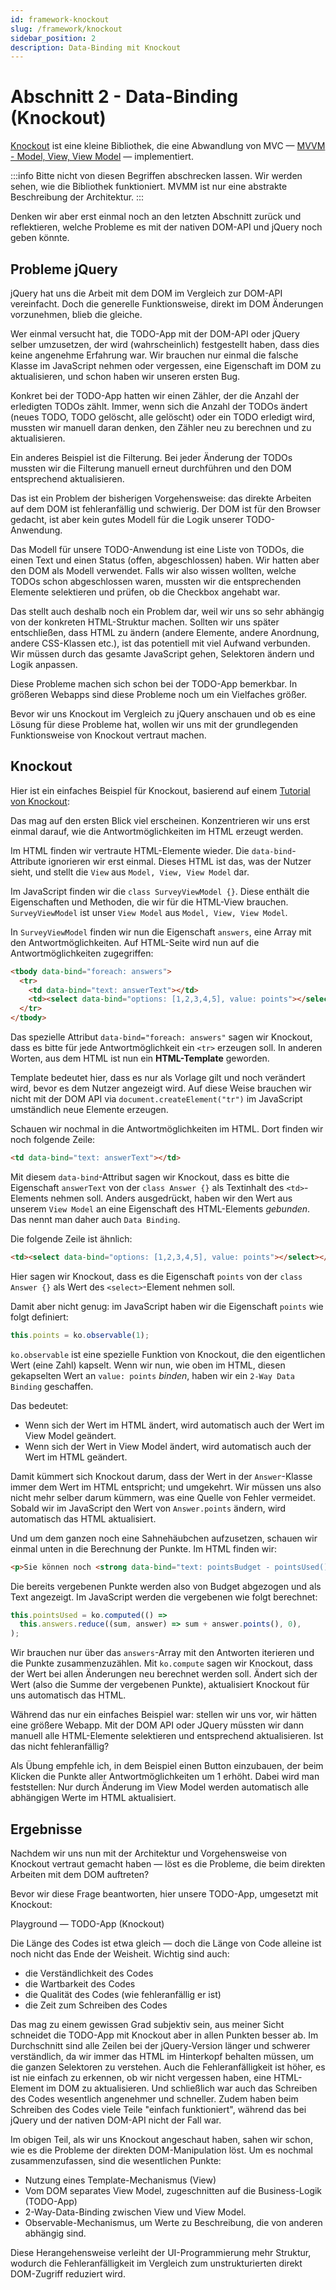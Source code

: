 ```yaml
---
id: framework-knockout
slug: /framework/knockout
sidebar_position: 2
description: Data-Binding mit Knockout
---
```



# Abschnitt 2 - Data-Binding (Knockout)

[Knockout](https://knockoutjs.com/index.html) ist eine kleine Bibliothek, die
eine Abwandlung von MVC &mdash; [MVVM - Model, View, View Model](https://en.wikipedia.org/wiki/Model%E2%80%93view%E2%80%93viewmodel) &mdash;
implementiert.

:::info
Bitte nicht von diesen Begriffen abschrecken lassen. Wir werden sehen, wie die
Bibliothek funktioniert. MVMM ist nur eine abstrakte Beschreibung der Architektur.
:::

Denken wir aber erst einmal noch an den letzten Abschnitt zurück und reflektieren,
welche Probleme es mit der nativen DOM-API und jQuery noch geben könnte.

## Probleme jQuery

jQuery hat uns die Arbeit mit dem DOM im Vergleich zur DOM-API vereinfacht. Doch
die generelle Funktionsweise, direkt im DOM Änderungen vorzunehmen, blieb die gleiche.

Wer einmal versucht hat, die TODO-App mit der DOM-API oder jQuery selber umzusetzen,
der wird (wahrscheinlich) festgestellt haben, dass dies keine angenehme Erfahrung
war. Wir brauchen nur einmal die falsche Klasse im JavaScript nehmen oder
vergessen, eine Eigenschaft im DOM zu aktualisieren, und schon haben wir unseren
ersten Bug.

Konkret bei der TODO-App hatten wir einen Zähler, der die Anzahl der erledigten
TODOs zählt. Immer, wenn sich die Anzahl der TODOs ändert (neues TODO, TODO
gelöscht, alle gelöscht) oder ein TODO erledigt wird, mussten wir manuell
daran denken, den Zähler neu zu berechnen und zu aktualisieren.

Ein anderes Beispiel ist die Filterung. Bei jeder Änderung der TODOs mussten wir
die Filterung manuell erneut durchführen und den DOM entsprechend aktualisieren.

Das ist ein Problem der bisherigen Vorgehensweise: das direkte Arbeiten
auf dem DOM ist fehleranfällig und schwierig.  Der DOM ist für den Browser
gedacht, ist aber kein gutes Modell für die Logik unserer TODO-Anwendung.

Das Modell für unsere TODO-Anwendung ist eine Liste von TODOs, die einen Text
und einen Status (offen, abgeschlossen) haben. Wir hatten aber den DOM als Modell
verwendet. Falls wir also wissen wollten, welche TODOs schon abgeschlossen waren,
mussten wir die entsprechenden Elemente selektieren und prüfen, ob die Checkbox
angehabt war.

Das stellt auch deshalb noch ein Problem dar, weil wir uns so sehr abhängig von
der konkreten HTML-Struktur machen. Sollten wir uns später entschließen, dass
HTML zu ändern (andere Elemente, andere Anordnung, andere CSS-Klassen etc.),
ist das potentiell mit viel Aufwand verbunden. Wir müssen durch das gesamte JavaScript
gehen, Selektoren ändern und Logik anpassen.

Diese Probleme machen sich schon bei der TODO-App bemerkbar. In größeren Webapps
sind diese Probleme noch um ein Vielfaches größer.

Bevor wir uns Knockout im Vergleich zu jQuery anschauen und ob es eine Lösung
für diese Probleme hat, wollen wir uns mit der grundlegenden Funktionsweise von
Knockout vertraut machen.

## Knockout

Hier ist ein einfaches Beispiel für Knockout, basierend auf einem
[Tutorial von Knockout](https://learn.knockoutjs.com/#/?tutorial=custombindings):

<HtmlSnippet path="knockout-simple" type="html" tabs="html,js" />

Das mag auf den ersten Blick viel erscheinen. Konzentrieren wir uns erst einmal
darauf, wie die Antwortmöglichkeiten im HTML erzeugt werden.

Im HTML finden wir vertraute HTML-Elemente wieder. Die `data-bind`-Attribute
ignorieren wir erst einmal. Dieses HTML ist das, was der Nutzer sieht, und stellt
die `View` aus `Model, View, View Model` dar.

Im JavaScript finden wir die `class SurveyViewModel {}`. Diese enthält die Eigenschaften
und Methoden, die wir für die HTML-View brauchen. `SurveyViewModel` ist unser
`View Model` aus `Model, View, View Model`.

In `SurveyViewModel` finden wir nun die Eigenschaft `answers`, eine Array mit
den Antwortmöglichkeiten. Auf HTML-Seite wird nun auf die Antwortmöglichkeiten
zugegriffen:

```html
<tbody data-bind="foreach: answers">
  <tr>
    <td data-bind="text: answerText"></td>
    <td><select data-bind="options: [1,2,3,4,5], value: points"></select></td>
  </tr>    
</tbody>
```

Das spezielle Attribut `data-bind="foreach: answers"` sagen wir Knockout, dass es
bitte für jede Antwortmöglichkeit ein `<tr>` erzeugen soll. In anderen Worten,
aus dem HTML ist nun ein __HTML-Template__ geworden.

Template bedeutet hier, dass es nur als Vorlage gilt und noch verändert wird,
bevor es dem Nutzer angezeigt wird. Auf diese Weise brauchen wir nicht mit
der DOM API via `document.createElement("tr")` im JavaScript umständlich neue
Elemente erzeugen.

Schauen wir nochmal in die Antwortmöglichkeiten im HTML. Dort finden wir noch folgende Zeile:

```html
<td data-bind="text: answerText"></td>
```

Mit diesem `data-bind`-Attribut sagen wir Knockout, dass es bitte die Eigenschaft
`answerText` von der `class Answer {}` als Textinhalt des `<td>`-Elements
nehmen soll. Anders ausgedrückt, haben wir den Wert aus unserem `View Model`
an eine Eigenschaft des HTML-Elements _gebunden_. Das nennt man daher auch
`Data Binding`.

Die folgende Zeile ist ähnlich:

```html
<td><select data-bind="options: [1,2,3,4,5], value: points"></select></td>
```

Hier sagen wir Knockout, dass es die Eigenschaft `points` von der `class Answer {}`
als Wert des `<select>`-Element nehmen soll.

Damit aber nicht genug: im JavaScript haben wir die Eigenschaft `points` wie folgt
definiert:

```js
this.points = ko.observable(1);
```

`ko.observable` ist eine spezielle Funktion von Knockout, die den eigentlichen
Wert (eine Zahl) kapselt. Wenn wir nun, wie oben im HTML, diesen gekapselten
Wert an `value: points` _binden_, haben wir ein `2-Way Data Binding` geschaffen.

Das bedeutet:

* Wenn sich der Wert im HTML ändert, wird automatisch auch der Wert im View Model geändert.
* Wenn sich der Wert in View Model ändert, wird automatisch auch der Wert im HTML geändert.

Damit kümmert sich Knockout darum, dass der Wert in der `Answer`-Klasse immer
dem Wert im HTML entspricht; und umgekehrt. Wir müssen uns also nicht mehr selber
darum kümmern, was eine Quelle von Fehler vermeidet. Sobald wir im JavaScript
den Wert von `Answer.points` ändern, wird automatisch das HTML aktualisiert.

Und um dem ganzen noch eine Sahnehäubchen aufzusetzen, schauen wir einmal unten
in die Berechnung der Punkte. Im HTML finden wir:

```html
<p>Sie können noch <strong data-bind="text: pointsBudget - pointsUsed()"></strong> Punkte vergeben.</p>
```

Die bereits vergebenen Punkte werden also von Budget abgezogen und als Text angezeigt.
Im JavaScript werden die vergebenen wie folgt berechnet:

```js
this.pointsUsed = ko.computed(() =>
  this.answers.reduce((sum, answer) => sum + answer.points(), 0),
);
```

Wir brauchen nur über das `answers`-Array mit den Antworten iterieren und die
Punkte zusammenzuzählen. Mit `ko.compute` sagen wir Knockout, dass der Wert bei
allen Änderungen neu berechnet werden soll. Ändert sich der Wert (also die Summe
der vergebenen Punkte), aktualisiert Knockout für uns automatisch das HTML.

Während das nur ein einfaches Beispiel war: stellen wir uns vor, wir hätten
eine größere Webapp. Mit der DOM API oder JQuery müssten wir dann manuell
alle HTML-Elemente selektieren und entsprechend aktualisieren. Ist das nicht
fehleranfällig?

Als Übung empfehle ich, in dem Beispiel einen Button einzubauen, der beim Klicken
die Punkte aller Antwortmöglichkeiten um 1 erhöht. Dabei wird man feststellen:
Nur durch Änderung im View Model werden automatisch alle abhängigen Werte im
HTML aktualisiert.

## Ergebnisse

Nachdem wir uns nun mit der Architektur und Vorgehensweise von Knockout vertraut
gemacht haben &mdash; löst es die Probleme, die beim direkten Arbeiten mit dem
DOM auftreten?

Bevor wir diese Frage beantworten, hier unsere TODO-App, umgesetzt mit Knockout:

<p>
  <Link to="/sandbox?snippet=todo-app-knockout&tab=js" target="_blank" rel="noopener noreferrer">Playground &mdash; TODO-App (Knockout)</Link>
</p>

Die Länge des Codes ist etwa gleich &mdash; doch die Länge von Code alleine ist
noch nicht das Ende der Weisheit. Wichtig sind auch:

* die Verständlichkeit des Codes
* die Wartbarkeit des Codes
* die Qualität des Codes (wie fehleranfällig er ist)
* die Zeit zum Schreiben des Codes

Das mag zu einem gewissen Grad subjektiv sein, aus meiner Sicht schneidet die
TODO-App mit Knockout aber in allen Punkten besser ab. Im Durchschnitt sind alle
Zeilen bei der jQuery-Version länger und schwerer verständlich, da wir immer
das HTML im Hinterkopf behalten müssen, um die ganzen Selektoren zu verstehen.
Auch die Fehleranfälligkeit ist höher, es ist nie einfach zu erkennen, ob wir
nicht vergessen haben, eine HTML-Element im DOM zu aktualisieren. Und schließlich
war auch das Schreiben des Codes wesentlich angenehmer und schneller. Zudem haben
beim Schreiben des Codes viele Teile "einfach funktioniert", während das bei
jQuery und der nativen DOM-API nicht der Fall war.

Im obigen Teil, als wir uns Knockout angeschaut haben, sahen wir schon, wie
es die Probleme der direkten DOM-Manipulation löst. Um es nochmal zusammenzufassen,
sind die wesentlichen Punkte:

* Nutzung eines Template-Mechanismus (View)
* Vom DOM separates View Model, zugeschnitten auf die Business-Logik (TODO-App)
* 2-Way-Data-Binding zwischen View und View Model.
* Observable-Mechanismus, um Werte zu Beschreibung, die von anderen abhängig sind.

Diese Herangehensweise verleiht der UI-Programmierung mehr Struktur, wodurch
die Fehleranfälligkeit im Vergleich zum unstrukturierten direkt DOM-Zugriff
reduziert wird.